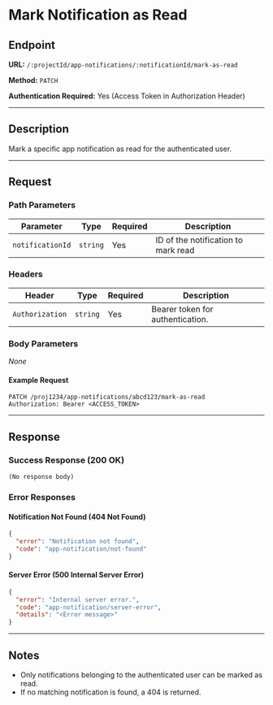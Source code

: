 # Mark Notification as Read

## Endpoint

**URL:** `/:projectId/app-notifications/:notificationId/mark-as-read`

**Method:** `PATCH`

**Authentication Required:** Yes (Access Token in Authorization Header)

---

## Description

Mark a specific app notification as read for the authenticated user.

---

## Request

### Path Parameters

| Parameter        | Type     | Required | Description                         |
| ---------------- | -------- | -------- | ----------------------------------- |
| `notificationId` | `string` | Yes      | ID of the notification to mark read |

### Headers

| Header          | Type     | Required | Description                      |
| --------------- | -------- | -------- | -------------------------------- |
| `Authorization` | `string` | Yes      | Bearer token for authentication. |

### Body Parameters

_None_

#### Example Request

```http
PATCH /proj1234/app-notifications/abcd123/mark-as-read
Authorization: Bearer <ACCESS_TOKEN>
```

---

## Response

### Success Response (200 OK)

```
(No response body)
```

### Error Responses

#### Notification Not Found (404 Not Found)

```json
{
  "error": "Notification not found",
  "code": "app-notification/not-found"
}
```

#### Server Error (500 Internal Server Error)

```json
{
  "error": "Internal server error.",
  "code": "app-notification/server-error",
  "details": "<Error message>"
}
```

---

## Notes

- Only notifications belonging to the authenticated user can be marked as read.
- If no matching notification is found, a 404 is returned.
